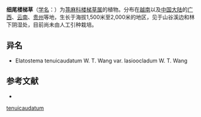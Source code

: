 {{Speciesbox
| name = 细尾楼梯草
| status = 
| status_system = 
| image =
| genus = Elatostema
| species = tenuicaudatum
| authority = W. T. Wang
| subdivision_ranks =[[变种|变种]]
| subdivision =
* 细尾楼梯草 ''E. t.'' var. ''tenuicaudatum''
}}

'''细尾楼梯草'''（[[学名|学名]]：{{lang|la|''Elatostema tenuicaudatum''}}）为[[荨麻科|荨麻科]][[楼梯草属|楼梯草属]]的植物。分布在[[越南|越南]]以及[[中国大陆|中国大陆]]的[[广西|广西]]、[[云南|云南]]、[[贵州|贵州]]等地，生长于海拔1,500米至2,000米的地区，见于山谷溪边和林下阴湿处，目前尚未由人工引种栽培。

== 异名 ==
* Elatostema tenuicaudatum W. T. Wang var. lasioocladum W. T. Wang

== 参考文献 ==
<div class="references-small">
* {{cite web| url =http://www.bioinfo.cn/db05/KmzwSpecies.php?action=view&id=23317| title =细尾楼梯草（原变种）| work =《中国高等植物数据库全库》| publisher =中国科学院微生物研究所| author =昆明植物研究所| accessdate =2009-02-25}}{{dead link|date=2018年4月 |bot=InternetArchiveBot |fix-attempted=yes }}
</div>
{{Taxonbar|from=Q15232157}}

{{DEFAULTSORT:Elatostema tenuicaudatum}}
[[Category:楼梯草属|tenuicaudatum]]


{{Urticaceae-stub}}